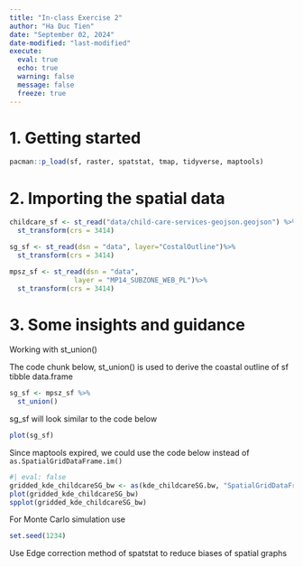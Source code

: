 ```yaml
---
title: "In-class Exercise 2"
author: "Ha Duc Tien"
date: "September 02, 2024"
date-modified: "last-modified"
execute: 
  eval: true
  echo: true
  warning: false
  message: false
  freeze: true
---
```


# 1. Getting started

```r
pacman::p_load(sf, raster, spatstat, tmap, tidyverse, maptools)
```

# 2. Importing the spatial data

```r
childcare_sf <- st_read("data/child-care-services-geojson.geojson") %>%
  st_transform(crs = 3414)
```

```r
sg_sf <- st_read(dsn = "data", layer="CostalOutline")%>%
  st_transform(crs = 3414)
```

```r
mpsz_sf <- st_read(dsn = "data", 
                layer = "MP14_SUBZONE_WEB_PL")%>%
  st_transform(crs = 3414)
```
# 3. Some insights and guidance

Working with st_union()

The code chunk below, st_union() is used to derive the coastal outline of sf tibble data.frame

```r
sg_sf <- mpsz_sf %>%
  st_union()
```

sg_sf will look similar to the code below

```r
plot(sg_sf)
```

Since maptools expired, we could use the code below instead of `as.SpatialGridDataFrame.im()`

```r
#| eval: false
gridded_kde_childcareSG_bw <- as(kde_childcareSG.bw, "SpatialGridDataFrame")
plot(gridded_kde_childcareSG_bw)
spplot(gridded_kde_childcareSG_bw)
```

For Monte Carlo simulation use

```r
set.seed(1234)
```

Use Edge correction method of spatstat to reduce biases of spatial graphs